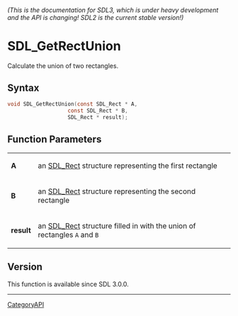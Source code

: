 ====== (This is the documentation for SDL3, which is under heavy development and the API is changing! SDL2 is the current stable version!) ======
= SDL_GetRectUnion =

Calculate the union of two rectangles.

== Syntax ==

<syntaxhighlight lang='c'>
void SDL_GetRectUnion(const SDL_Rect * A,
                   const SDL_Rect * B,
                   SDL_Rect * result);
</syntaxhighlight>

== Function Parameters ==

{|
|'''A'''
|an [[SDL_Rect]] structure representing the first rectangle
|-
|'''B'''
|an [[SDL_Rect]] structure representing the second rectangle
|-
|'''result'''
|an [[SDL_Rect]] structure filled in with the union of rectangles <code>A</code> and <code>B</code>
|}

== Version ==

This function is available since SDL 3.0.0.

----
[[CategoryAPI]]



